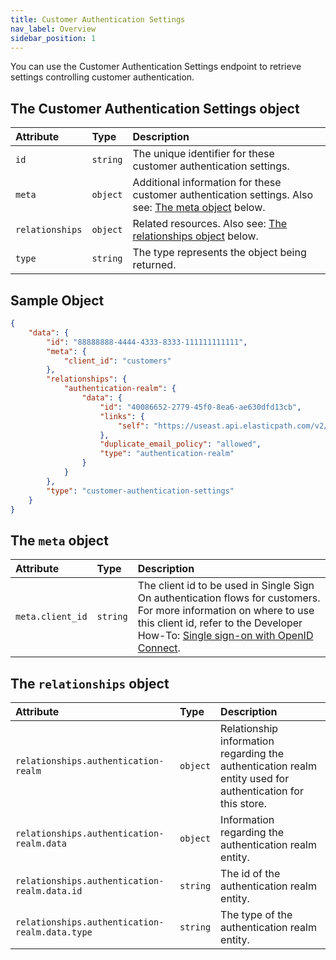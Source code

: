 ```yaml
---
title: Customer Authentication Settings
nav_label: Overview
sidebar_position: 1
---
```


You can use the Customer Authentication Settings endpoint to retrieve settings controlling customer authentication.

## The Customer Authentication Settings object

| Attribute | Type | Description |
| :--- | :--- | :--- |
| `id` | `string` | The unique identifier for these customer authentication settings. |
| `meta` | `object` | Additional information for these customer authentication settings. Also see: [The meta object](#the-meta-object) below. |
| `relationships` | `object` | Related resources. Also see: [The relationships object](#the-relationships-object) below. |
| `type` | `string` | The type represents the object being returned. |

## Sample Object

```json
{
    "data": {
        "id": "88888888-4444-4333-8333-111111111111",
        "meta": {
            "client_id": "customers"
        },
        "relationships": {
            "authentication-realm": {
                "data": {
                    "id": "40086652-2779-45f0-8ea6-ae630dfd13cb",
                    "links": {
                        "self": "https://useast.api.elasticpath.com/v2/authentication-realms/40086652-2779-45f0-8ea6-ae630dfd13cb"
                    },
                    "duplicate_email_policy": "allowed",
                    "type": "authentication-realm"
                }
            }
        },
        "type": "customer-authentication-settings"
    }
}
```

## The `meta` object

| Attribute | Type | Description |
| :--- | :--- | :--- |
| `meta.client_id` | `string` | The client id to be used in Single Sign On authentication flows for customers. For more information on where to use this client id, refer to the Developer How-To: [Single sign-on with OpenID Connect](https://elasticpath.dev/guides/How-To/Authentication/get-single-sign-on-account-management-token). |

## The `relationships` object

| Attribute | Type | Description |
| :--- | :--- | :--- |
| `relationships.authentication-realm` | `object` | Relationship information regarding the authentication realm entity used for authentication for this store. |
| `relationships.authentication-realm.data` | `object` | Information regarding the authentication realm entity. |
| `relationships.authentication-realm.data.id` | `string` | The id of the authentication realm entity. |
| `relationships.authentication-realm.data.type` | `string` | The type of the authentication realm entity. |
